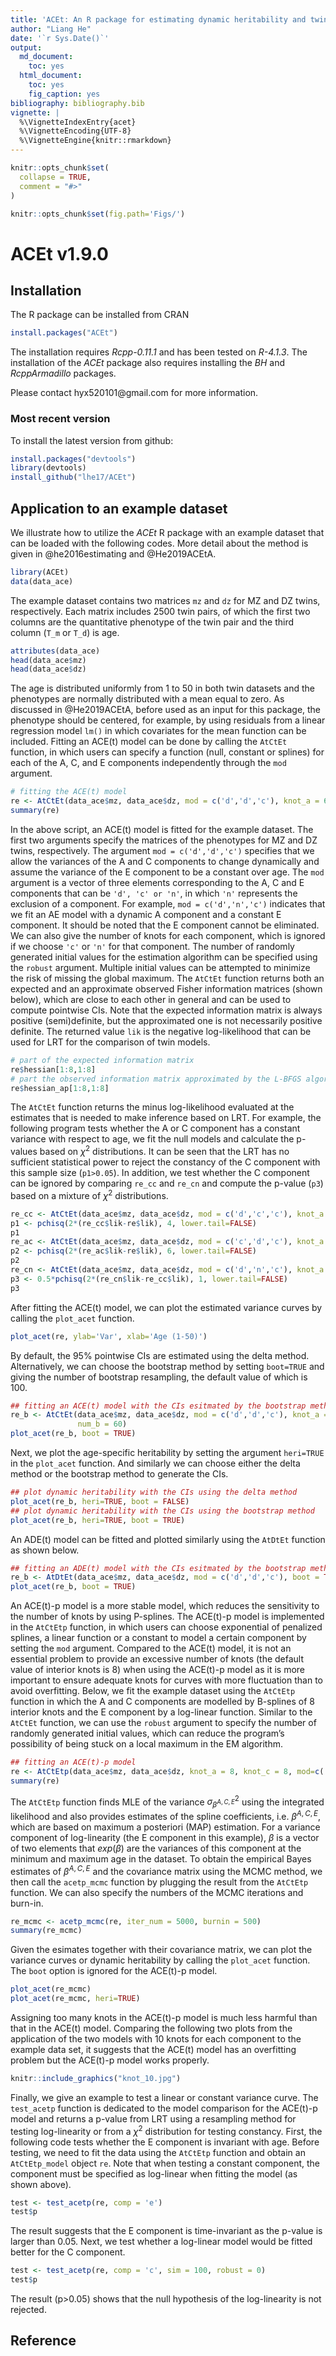 ```yaml
---
title: 'ACEt: An R package for estimating dynamic heritability and twin model comparison'
author: "Liang He"
date: '`r Sys.Date()`'
output:
  md_document:
    toc: yes
  html_document:
    toc: yes
    fig_caption: yes
bibliography: bibliography.bib
vignette: |
  %\VignetteIndexEntry{acet} 
  %\VignetteEncoding{UTF-8}
  %\VignetteEngine{knitr::rmarkdown} 
---
```


```r
knitr::opts_chunk$set(
  collapse = TRUE,
  comment = "#>"
)
```

```r
knitr::opts_chunk$set(fig.path='Figs/')
```

# ACEt v1.9.0

## Installation

The R package can be installed from CRAN
```r
install.packages("ACEt")
```

The installation requires *Rcpp-0.11.1* and has been tested on *R-4.1.3*. The installation of the *ACEt* package also requires installing the *BH* and *RcppArmadillo* packages. 

Please contact hyx520101@gmail.com for more information.

### Most recent version

To install the latest version from github:
```r
install.packages("devtools")
library(devtools)
install_github("lhe17/ACEt")
```

## Application to an example dataset

We illustrate how to utilize the *ACEt* R package with an example dataset that can be loaded with the following codes. More detail about the method is given in @he2016estimating and @He2019ACEtA.  
```r
library(ACEt)
data(data_ace)

```
The example dataset contains two matrices ```mz``` and ```dz``` for MZ and DZ twins, respectively. Each matrix includes 2500 twin pairs, of which the first two columns are the quantitative phenotype of the twin pair and the third column (```T_m``` or ```T_d```) is age.
```r
attributes(data_ace)
head(data_ace$mz)
head(data_ace$dz)
```
The age is distributed uniformly from 1 to 50 in both twin datasets and the phenotypes are normally distributed with a mean equal to zero. As discussed in @He2019ACEtA, before used as an input for this package, the phenotype should be centered, for example, by using residuals from a linear regression model ```lm()``` in which covariates for the mean function can be included. 
Fitting an ACE(t) model can be done by calling the ```AtCtEt``` function, in which users can specify a function (null, constant or splines) for each of the A, C, and E components independently through the ```mod``` argument.
```r
# fitting the ACE(t) model
re <- AtCtEt(data_ace$mz, data_ace$dz, mod = c('d','d','c'), knot_a = 6, knot_c = 4)
summary(re)
```
In the above script, an ACE(t) model is fitted for the example dataset. The first two arguments specify the matrices of the phenotypes for MZ and DZ twins, respectively. The argument ```mod = c('d','d','c')``` specifies that we allow the variances of the A and C components to change dynamically and assume the variance of the E component to be a constant over age. The  ```mod``` argument is a vector of three elements corresponding to the A, C and E components that can be ```'d', 'c' or 'n'```, in which ```'n'``` represents the exclusion of a component. For example, ```mod = c('d','n','c')``` indicates that we fit an AE model with a dynamic A component and a constant E component. It should be noted that the E component cannot be eliminated. We can also give the number of knots for each component, which is ignored if we choose ```'c'``` or ```'n'``` for that component. The number of randomly generated initial values for the estimation algorithm can be specified using the ```robust``` argument. Multiple initial values can be attempted to minimize the risk of missing the global maximum. The ```AtCtEt``` function returns both an expected and an approximate observed Fisher information matrices (shown below), which are close to each other in general and can be used to compute pointwise CIs. Note that the expected information matrix is always positive (semi)definite, but the approximated one is not necessarily positive definite. The returned value ```lik``` is the negative log-likelihood that can be used for LRT for the comparison of twin models.
```r
# part of the expected information matrix
re$hessian[1:8,1:8]
# part the observed information matrix approximated by the L-BFGS algorithm
re$hessian_ap[1:8,1:8]
```
The ```AtCtEt``` function returns the minus log-likelihood evaluated at the estimates that is needed to make inference based on LRT. For example, the following program tests whether the A or C component has a constant variance with respect to age, we fit the null models and calculate the p-values based on $\chi^2$ distributions. It can be seen that the LRT has no sufficient statistical power to reject the constancy of the C component with this sample size (```p1>0.05```). In addition, we test whether the C component can be ignored by comparing ```re_cc``` and ```re_cn``` and compute the p-value (```p3```) based on a mixture of $\chi^2$ distributions.  
```r
re_cc <- AtCtEt(data_ace$mz, data_ace$dz, mod = c('d','c','c'), knot_a = 6, knot_c = 4)
p1 <- pchisq(2*(re_cc$lik-re$lik), 4, lower.tail=FALSE)
p1
re_ac <- AtCtEt(data_ace$mz, data_ace$dz, mod = c('c','d','c'), knot_a = 6, knot_c = 4)
p2 <- pchisq(2*(re_ac$lik-re$lik), 6, lower.tail=FALSE)
p2
re_cn <- AtCtEt(data_ace$mz, data_ace$dz, mod = c('d','n','c'), knot_a = 6, knot_c = 4)
p3 <- 0.5*pchisq(2*(re_cn$lik-re_cc$lik), 1, lower.tail=FALSE)
p3
```

After fitting the ACE(t) model, we can plot the estimated variance curves by calling the ```plot_acet``` function.
```r
plot_acet(re, ylab='Var', xlab='Age (1-50)')
```

By default, the 95% pointwise CIs are estimated using the delta method. Alternatively, we can choose the bootstrap method by setting ```boot=TRUE``` and giving the number of bootstrap resampling, the default value of which is 100. 
```r
## fitting an ACE(t) model with the CIs esitmated by the bootstrap method 
re_b <- AtCtEt(data_ace$mz, data_ace$dz, mod = c('d','d','c'), knot_a = 6, knot_c = 4, boot = TRUE, 
               num_b = 60)
plot_acet(re_b, boot = TRUE)
```

Next, we plot the age-specific heritability by setting the argument ```heri=TRUE``` in the ```plot_acet``` function. And similarly we can choose either the delta method or the bootstrap method to generate the CIs.
```r
## plot dynamic heritability with the CIs using the delta method 
plot_acet(re_b, heri=TRUE, boot = FALSE)
## plot dynamic heritability with the CIs using the bootstrap method 
plot_acet(re_b, heri=TRUE, boot = TRUE)
```

An ADE(t) model can be fitted and plotted similarly using the ```AtDtEt``` function as shown below.
```r
## fitting an ADE(t) model with the CIs esitmated by the bootstrap method 
re_b <- AtDtEt(data_ace$mz, data_ace$dz, mod = c('d','d','c'), boot = TRUE, num_b = 60)
plot_acet(re_b, boot = TRUE)
```

An ACE(t)-p model is a more stable model, which reduces the sensitivity to the number of knots by using P-splines. The ACE(t)-p model is implemented in the ```AtCtEtp``` function, in which users can choose exponential of penalized splines, a linear function or a constant to model a certain component by setting the ```mod``` argument. Compared to the ACE(t) model, it is not an essential problem to provide an excessive number of knots (the default value of interior knots is 8) when using the ACE(t)-p model as it is more important to ensure adequate knots for curves with more fluctuation than to avoid overfitting. Below, we fit the example dataset using the ```AtCtEtp``` function in which the A and C components are modelled by B-splines of 8 interior knots and the E component by a log-linear function. Similar to the ```AtCtEt``` function, we can use the ```robust``` argument to specify the number of randomly generated initial values, which can reduce the program's possibility of being stuck on a local maximum in the EM algorithm. 
```r
## fitting an ACE(t)-p model
re <- AtCtEtp(data_ace$mz, data_ace$dz, knot_a = 8, knot_c = 8, mod=c('d','d','l'))
summary(re)
```
The ```AtCtEtp``` function finds MLE of the variance $\sigma^{2}_{\beta^{A,C,E}}$ using the integrated likelihood and also provides estimates of the spline coefficients, i.e. $\beta^{A,C,E}$, which are based on maximum a posteriori (MAP) estimation. For a variance component of log-linearity (the E component in this example), $\beta$ is a vector of two elements that $exp(\beta)$ are the variances of this component at the minimum and maximum age in the dataset. To obtain the empirical Bayes estimates of $\beta^{A,C,E}$ and the covariance matrix using the MCMC method, we then call the ```acetp_mcmc``` function by plugging the result from the ```AtCtEtp``` function. We can also specify the numbers of the MCMC iterations and burn-in.      

```r
re_mcmc <- acetp_mcmc(re, iter_num = 5000, burnin = 500)
summary(re_mcmc)
```
Given the esimates together with their covariance matrix, we can plot the variance curves or dynamic heritability by calling the ```plot_acet``` function. The ```boot``` option is ignored for the ACE(t)-p model.
```r
plot_acet(re_mcmc)
plot_acet(re_mcmc, heri=TRUE)
```

Assigning too many knots in the ACE(t)-p model is much less harmful than that in the ACE(t) model. Comparing the following two plots from the application of the two models with 10 knots for each component to the example data set, it suggests that the ACE(t) model has an overfitting problem but the ACE(t)-p model works properly.

```r
knitr::include_graphics("knot_10.jpg")
```

Finally, we give an example to test a linear or constant variance curve. The ```test_acetp``` function is dedicated to the model comparison for the ACE(t)-p model and returns a p-value from LRT using a resampling method for testing log-linearity or from a $\chi^2$ distribution for testing constancy. First, the following code tests whether the E component is invariant with age. Before testing, we need to fit the data using the ```AtCtEtp``` function and obtain an ```AtCtEtp_model``` object ```re```. Note that when testing a constant component, the component must be specified as log-linear when fitting the model (as shown above). 
```r
test <- test_acetp(re, comp = 'e')
test$p

```
The result suggests that the E component is time-invariant as the p-value is larger than 0.05. Next, we test whether a log-linear model would be fitted better for the C component. 
```r
test <- test_acetp(re, comp = 'c', sim = 100, robust = 0)
test$p
```
The result (p>0.05) shows that the null hypothesis of the log-linearity is not rejected.

## Reference
